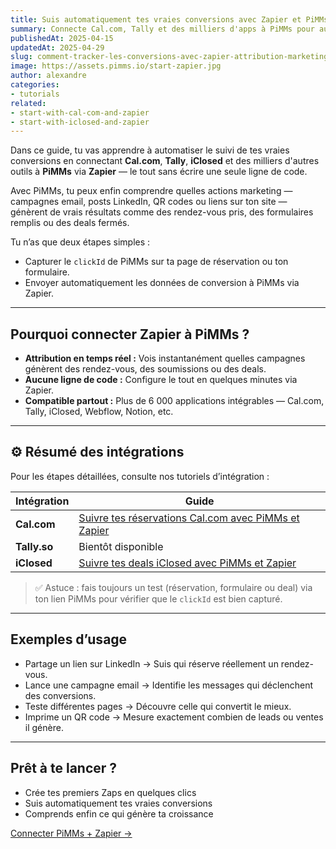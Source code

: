 ```yaml
---
title: Suis automatiquement tes vraies conversions avec Zapier et PiMMs
summary: Connecte Cal.com, Tally et des milliers d'apps à PiMMs pour automatiser ton suivi des conversions sans écrire une seule ligne de code.
publishedAt: 2025-04-15
updatedAt: 2025-04-29
slug: comment-tracker-les-conversions-avec-zapier-attribution-marketing
image: https://assets.pimms.io/start-zapier.jpg
author: alexandre
categories:
- tutorials
related:
- start-with-cal-com-and-zapier
- start-with-iclosed-and-zapier
---
```


Dans ce guide, tu vas apprendre à automatiser le suivi de tes vraies conversions en connectant **Cal.com**, **Tally**, **iClosed** et des milliers d'autres outils à **PiMMs** via **Zapier** — le tout sans écrire une seule ligne de code.

Avec PiMMs, tu peux enfin comprendre quelles actions marketing — campagnes email, posts LinkedIn, QR codes ou liens sur ton site — génèrent de vrais résultats comme des rendez-vous pris, des formulaires remplis ou des deals fermés.

Tu n’as que deux étapes simples :

- Capturer le `clickId` de PiMMs sur ta page de réservation ou ton formulaire.
- Envoyer automatiquement les données de conversion à PiMMs via Zapier.

---

## Pourquoi connecter Zapier à PiMMs ?

- **Attribution en temps réel :** Vois instantanément quelles campagnes génèrent des rendez-vous, des soumissions ou des deals.
- **Aucune ligne de code :** Configure le tout en quelques minutes via Zapier.
- **Compatible partout :** Plus de 6 000 applications intégrables — Cal.com, Tally, iClosed, Webflow, Notion, etc.

---

## ⚙️ Résumé des intégrations

Pour les étapes détaillées, consulte nos tutoriels d’intégration :

| Intégration   | Guide |
|---------------|-------|
| **Cal.com**   | [Suivre tes réservations Cal.com avec PiMMs et Zapier](/articles/start-with-cal-com-and-zapier) |
| **Tally.so**  | Bientôt disponible |
| **iClosed**   | [Suivre tes deals iClosed avec PiMMs et Zapier](/articles/start-with-iclosed-and-zapier) |

> ✅ Astuce : fais toujours un test (réservation, formulaire ou deal) via ton lien PiMMs pour vérifier que le `clickId` est bien capturé.

---

## Exemples d’usage

- Partage un lien sur LinkedIn → Suis qui réserve réellement un rendez-vous.
- Lance une campagne email → Identifie les messages qui déclenchent des conversions.
- Teste différentes pages → Découvre celle qui convertit le mieux.
- Imprime un QR code → Mesure exactement combien de leads ou ventes il génère.

---

## Prêt à te lancer ?

- Crée tes premiers Zaps en quelques clics  
- Suis automatiquement tes vraies conversions  
- Comprends enfin ce qui génère ta croissance

[Connecter PiMMs + Zapier →](https://pim.ms/zapier)
